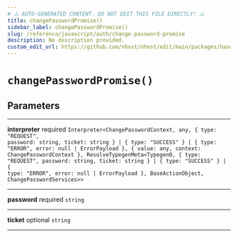 ```yaml
---
# ⚠️ AUTO-GENERATED CONTENT. DO NOT EDIT THIS FILE DIRECTLY! ⚠️
title: changePasswordPromise()
sidebar_label: changePasswordPromise()
slug: /reference/javascript/auth/change-password-promise
description: No description provided.
custom_edit_url: https://github.com/nhost/nhost/edit/main/packages/hasura-auth-js/src/promises/changePassword.ts#L11
---
```


# `changePasswordPromise()`

## Parameters

---

**<span className="parameter-name">interpreter</span>** <span className="optional-status">required</span> <code>Interpreter&lt;ChangePasswordContext, any, { type: "REQUEST", password: string, ticket: string } &#124; { type: "SUCCESS" } &#124; { type: "ERROR", error: null &#124; ErrorPayload }, { value: any, context: ChangePasswordContext }, ResolveTypegenMeta&lt;Typegen0, { type: "REQUEST", password: string, ticket: string } &#124; { type: "SUCCESS" } &#124; { type: "ERROR", error: null &#124; ErrorPayload }, BaseActionObject, ChangePasswordServices&gt;&gt;</code>

---

**<span className="parameter-name">password</span>** <span className="optional-status">required</span> <code>string</code>

---

**<span className="parameter-name">ticket</span>** <span className="optional-status">optional</span> <code>string</code>

---
